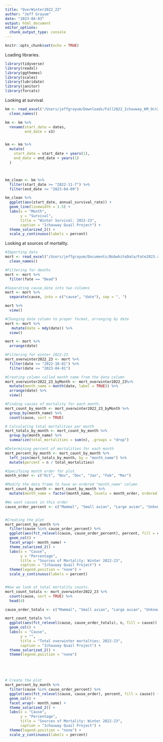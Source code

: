 ```yaml
---
title: "OverWinter2022_23"
author: "Jeff Grayum"
date: "2023-04-03"
output: html_document
editor_options: 
  chunk_output_type: console
---
```


```r
knitr::opts_chunk$set(echo = TRUE)
```

Loading libraries.        
```r
library(tidyverse)
library(readxl)
library(ggthemes)
library(scales)
library(lubridate)
library(janitor)
library(forcats)
```

Looking at survival.
```r
km <- read_excel("/Users/jeffgrayum/Downloads/Fall2022_Ichauway_KM_Oct22_Sep.302.xlsx") %>%
  clean_names()

km <- km %>%
  rename(start_date = dates,
         end_date = x3) 


km <- km %>%
  mutate(
    start_date = start_date + years(1),
    end_date = end_date + years(1)
  )



km_clean <- km %>%
  filter(start_date >= "2022-11-7") %>%
  filter(end_date <= "2023-04-09")

km_clean %>%
  ggplot(aes(start_date, annual_survival_rate)) +
  geom_line(linewidth = 1.5) +
  labs(x = "Month",
       y = "Survival",
       title = "Winter Survival: 2022-23",
       caption = "Ichauway Quail Project") +
  theme_solarized_2() +
  scale_y_continuous(labels = percent)

```

Looking at sources of mortality.
```r
#Importing data
mort <- read_excel("/Users/jeffgrayum/Documents/BobwhiteData/Fate2023.xlsx") %>%
  clean_names() 

#Filtering for deaths
mort <- mort %>%
  filter(fate == "Dead")

#Separating cause,date into two columns
mort <- mort %>%
  separate(cause, into = c("cause", "date"), sep = ", ")

mort %>%
  view()

#Changing date column to proper format, arranging by date
mort <- mort %>%
   mutate(date = mdy(date)) %>%
  view()

mort <- mort %>%
  arrange(date)

#Filtering for winter 2022-23
mort_overwinter2022_23 <- mort %>%
  filter(date >= "2022-10-01") %>%
  filter(date <= "2023-04-01")

#Creating column called month name from the date column
mort_overwinter2022_23_byMonth <- mort_overwinter2022_23%>%
  mutate(month_name = month(date, label = TRUE)) %>%
  arrange(date) %>%
  view()

#Finding causes of mortality for each month.
mort_count_by_month <- mort_overwinter2022_23_byMonth %>%
  group_by(month_name) %>%
  count(cause, sort = TRUE) 

# Calculating total mortalities per month
mort_totals_by_month <- mort_count_by_month %>%
  group_by(month_name) %>%
  summarize(total_mortalities = sum(n), .groups = "drop")

#Determining percent of mortalities for each month
mort_percent_by_month <- mort_count_by_month %>%
  left_join(mort_totals_by_month, by = "month_name") %>%
  mutate(percent = n / total_mortalities)

#Specifying month order for plot
month_order <- c("Oct", "Nov", "Dec", "Jan", "Feb", "Mar")

#Modify the data frame to have an ordered "month_name" column
mort_count_by_month <- mort_count_by_month %>%
  mutate(month_name = factor(month_name, levels = month_order, ordered = TRUE))

#We want causes in this order
cause_order_percent <- c("Mammal", "Small avian", "Large avian", "Unknown")


#Creating the plot
mort_percent_by_month %>%
  filter(cause %in% cause_order_percent) %>%
  ggplot(aes(fct_relevel(cause, cause_order_percent), percent, fill = cause)) +
  geom_col() +
  facet_wrap(~ month_name) +
  theme_solarized_2() +
  labs(x = "Cause",
       y = "Percentage",
       title = "Sources of Mortality: Winter 2022-23",
       caption = "Ichauway Quail Project") +
  theme(legend.position = "none") +
  scale_y_continuous(labels = percent)


#Now we look at total mortality counts.
mort_count_totals <- mort_overwinter2022_23 %>%
  count(cause, sort = TRUE) %>%
  head(4)

cause_order_totals <- c("Mammal", "Small avian", "Large avian", "Unknown")

mort_count_totals %>%
  ggplot(aes(fct_relevel(cause, cause_order_totals), n, fill = cause)) +
  geom_col() +
  labs(x = "Cause",
       y = "",
       title = "Total overwinter mortalties: 2022-23",
       caption = "Ichauway Quail Project") +
  theme_solarized_2() +
  theme(legend.position = "none")





# Create the plot
mort_percent_by_month %>%
  filter(cause %in% cause_order_percent) %>%
  ggplot(aes(fct_relevel(cause, cause_order), percent, fill = cause)) +
  geom_col() +
  facet_wrap(~ month_name) +
  theme_solarized_2() +
  labs(x = "Cause",
       y = "Percentage",
       title = "Sources of Mortality: Winter 2022-23",
       caption = "Ichauway Quail Project") +
  theme(legend.position = "none") +
  scale_y_continuous(labels = percent)
```

